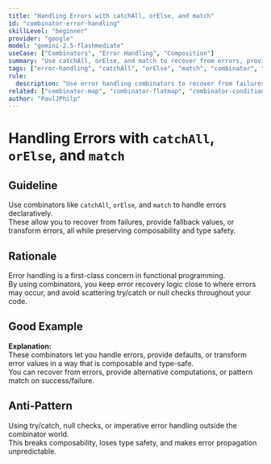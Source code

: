```yaml
---
title: "Handling Errors with catchAll, orElse, and match"
id: "combinator-error-handling"
skillLevel: "beginner"
provider: "google"
model: "gemini-2.5-flashmediate"
useCase: ["Combinators", "Error Handling", "Composition"]
summary: "Use catchAll, orElse, and match to recover from errors, provide fallbacks, or transform errors in Effect, Either, and Option."
tags: ["error-handling", "catchAll", "orElse", "match", "combinator", "effect", "either", "option"]
rule:
  description: "Use error handling combinators to recover from failures, provide fallback values, or transform errors in a composable way."
related: ["combinator-map", "combinator-flatmap", "combinator-conditional"]
author: "PaulJPhilp"
---
```


# Handling Errors with `catchAll`, `orElse`, and `match`

## Guideline

Use combinators like `catchAll`, `orElse`, and `match` to handle errors declaratively.  
These allow you to recover from failures, provide fallback values, or transform errors, all while preserving composability and type safety.

## Rationale

Error handling is a first-class concern in functional programming.  
By using combinators, you keep error recovery logic close to where errors may occur, and avoid scattering try/catch or null checks throughout your code.

## Good Example

<Example path="./src/combinator-error-handling.ts" />

**Explanation:**  
These combinators let you handle errors, provide defaults, or transform error values in a way that is composable and type-safe.  
You can recover from errors, provide alternative computations, or pattern match on success/failure.

## Anti-Pattern

Using try/catch, null checks, or imperative error handling outside the combinator world.  
This breaks composability, loses type safety, and makes error propagation unpredictable.